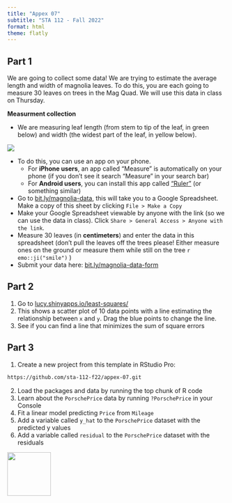 ```yaml
---
title: "Appex 07"
subtitle: "STA 112 - Fall 2022"
format: html
theme: flatly
---
```


## Part 1

We are going to collect some data! We are trying to estimate the average length and width of magnolia leaves. To do this, you are each going to measure 30 leaves on trees in the Mag Quad. We will use this data in class on Thursday. 

**Measurment collection**

* We are measuring leaf length (from stem to tip of the leaf, in green below) and width (the widest part of the leaf, in yellow below).

![](img/07/mag.jpeg)

* To do this, you can use an app on your phone. 
  * For **iPhone users**, an app called "Measure" is automatically on your phone (if you don't see it search "Measure" in your search bar)
  * For **Android users**, you can install this app called ["Ruler"](https://play.google.com/store/apps/details?id=fr.ecp.ruler.app) (or something similar)
* Go to [bit.ly/magnolia-data](https://bit.ly/magnolia-data), this will take you to a Google Spreadsheet. Make a copy of this sheet by clicking `File > Make a Copy`
* Make your Google Spreadsheet viewable by anyone with the link (so we can use the data in class). Click `Share > General Access > Anyone with the link`.
* Measure 30 leaves (in **centimeters**) and enter the data in this spreadsheet (don't pull the leaves off the trees please! Either measure ones on the ground or measure them while still on the tree `r emo::ji("smile")` )
* Submit your data here: [bit.ly/magnolia-data-form](https://bit.ly/magnolia-data-form)

## Part 2

1. Go to [lucy.shinyapps.io/least-squares/](https://lucy.shinyapps.io/least-squares/)
2. This shows a scatter plot of 10 data points with a line estimating the relationship between `x` and `y`. Drag the blue points to change the line.
3. See if you can find a line that minimizes the sum of square errors

## Part 3

1. Create a new project from this template in RStudio Pro:

```bash
https://github.com/sta-112-f22/appex-07.git
```
2. Load the packages and data by running the top chunk of R code
3. Learn about the `PorschePrice` data by running `?PorschePrice` in your Console 
4. Fit a linear model predicting `Price` from `Mileage`
5. Add a variable called `y_hat` to the `PorschePrice` dataset with the predicted y values
6. Add a variable called `residual` to the `PorschePrice` dataset with the residuals

[![](img/favicon.png){width="100" fig-align="right"}](https://bit.ly/sta-112-f22)

